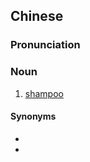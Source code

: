 {{also|洗头水}}
==Chinese==
{{zh-forms|s=洗头水|type=21}}
{{zh-wp|yue}}

===Pronunciation===
{{zh-pron
|m=xǐtóushuǐ,er=y
|c=sai2 tau4 seoi2
|cat=n
}}

===Noun===
{{zh-noun}}

# [[shampoo]]

====Synonyms====
* {{zh-l|洗髮水}}
* {{zh-l|洗髮精}}